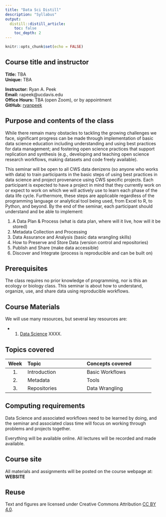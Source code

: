 ```yaml
---
title: "Data Sci Distill"
description: "Syllabus"
output:
  distill::distill_article:
    toc: false
    toc_depth: 2
---
```


```r
knitr::opts_chunk$set(echo = FALSE)
```


## Course title and instructor

**Title:** TBA<br>
**Unique:** TBA<br>


**Instructor:** Ryan A. Peek<br>
**Email:** rapeek@ucdavis.edu<br>
**Office Hours:** TBA (open Zoom), or by appointment <br>
**GitHub:** [ryanpeek](https://github.com/ryanpeek) <br>

<!--
**Teaching Assistant:** TBA<br>
**Email:** TBA<br>
**Office Hours:** TBA (open Zoom), or by appointment <br>
**GitHub:** [et al](https://github.com/et_al)
-->

## Purpose and contents of the class

While there remain many obstacles to tackling the growing challenges we face, significant progress can be made through implementation of basic data science education including understanding and using best practices for data management; and fostering open science practices that support replication and synthesis (e.g., developing and teaching open science research workflows, making datasets and code freely available).

This seminar will be open to all CWS data denizens (so anyone who works with data) to train participants in the basic steps of using best practices in data science and project provenance using CWS specific projects. 
Each participant is expected to have a project in mind that they currently work on or expect to work on which we will actively use to learn each phase of the data life cycle. 
Furthermore, these steps are applicable regardless of the programming language or analytical tool being used, from Excel to R, to Python, and beyond. By the end of the seminar, each participant should understand and be able to implement:  

 1.	A Data Plan & Process (what is data plan, where will it live, how will it be stored)
 2.	Metadata Collection and Processing
 3.	Data Assurance and Analysis (basic data wrangling skills)
 4.	How to Preserve and Store Data (version control and repositories)
 5.	Publish and Share (make data accessible)
 6.	Discover and Integrate (process is reproducible and can be built on)


## Prerequisites

The class requires no prior knowledge of programming, nor is this an ecology or biology class. This seminar is about how to understand, organize, use, and share data using reproducible workflows.

## Course Materials

We will use many resources, but several key resources are:

 - 1. [Data Science]() XXXX.


## Topics covered

<!-- ::: l-page -->

------------------------------------------------------------------
  Week  Topic                       Concepts covered
------- --------------------------- ------------------------------
1.      Introduction                Basic Workflows

2.      Metadata                    Tools

3.      Repositories                Data Wrangling


----------------------------------------------------------------
<!-- ::: -->

## Computing requirements

Data Science and associated workflows need to be learned by doing, and the seminar and associated class time will focus on working through problems and projects together.

Everything will be available online. All lectures will be recorded and made available.

## Course site

All materials and assignments will be posted on the course webpage at:
**WEBSITE**


## Reuse {.appendix}

Text and figures are licensed under Creative Commons Attribution [CC BY 4.0](https://creativecommons.org/licenses/by/4.0/).
